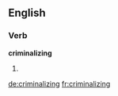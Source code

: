 ==English==

===Verb===
'''criminalizing'''

# {{present participle of|criminalize}}

[[de:criminalizing]]
[[fr:criminalizing]]